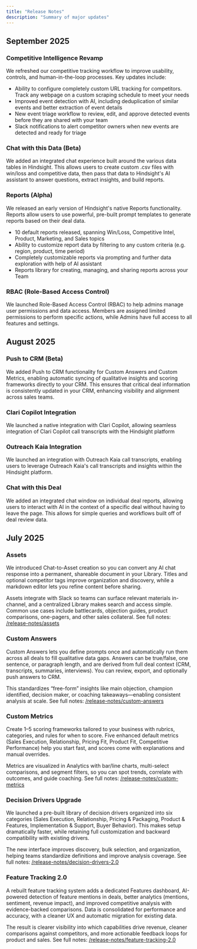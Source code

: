 ```yaml
---
title: "Release Notes"
description: "Summary of major updates"
---
```


## September 2025

### Competitive Intelligence Revamp
We refreshed our competitive tracking workflow to improve usability, controls, and human-in-the-loop processes. Key updates include:
- Ability to configure completely custom URL tracking for competitors. Track any webpage on a custom scraping schedule to meet your needs
- Improved event detection with AI, including deduplication of similar events and better extraction of event details
- New event triage workflow to review, edit, and approve detected events before they are shared with your team
- Slack notifications to alert competitor owners when new events are detected and ready for triage

### Chat with this Data (Beta)
We added an integrated chat experience built around the various data tables in Hindsight. This allows users to create custom .csv files with win/loss and competitive data,
then pass that data to Hindsight's AI assistant to answer questions, extract insights, and build reports.

### Reports (Alpha)
We released an early version of Hindsight's native Reports functionality. Reports allow users to use powerful, pre-built prompt templates to generate reports based on their deal data.
- 10 default reports released, spanning Win/Loss, Competitive Intel, Product, Marketing, and Sales topics
- Ability to customize report data by filtering to any custom criteria (e.g. region, product, time period)
- Completely customizable reports via prompting and further data exploration with help of AI assistant
- Reports library for creating, managing, and sharing reports across your Team

### RBAC (Role-Based Access Control)
We launched Role-Based Access Control (RBAC) to help admins manage user permissions and data access. Members are assigned limited permissions to perform specific actions, while Admins have full access to all features and settings.

## August 2025

### Push to CRM (Beta)
We added Push to CRM functionality for Custom Answers and Custom Metrics, enabling automatic syncing of qualitative insights and scoring frameworks directly to your CRM. This ensures that critical deal information is consistently updated in your CRM, enhancing visibility and alignment across sales teams.

### Clari Copilot Integration
We launched a native integration with Clari Copilot, allowing seamless integration of Clari Copilot call transcripts with the Hindsight platform

### Outreach Kaia Integration
We launched an integration with Outreach Kaia call transcripts, enabling users to leverage Outreach Kaia's call transcripts and insights within the Hindsight platform.

### Chat with this Deal
We added an integrated chat window on individual deal reports, allowing users to interact with AI in the context of a specific deal without having to leave the page. This allows for simple queries and workflows built off of deal review data.


## July 2025

### Assets
We introduced Chat-to-Asset creation so you can convert any AI chat response into a permanent, shareable document in your Library. Titles and optional competitor tags improve organization and discovery, while a markdown editor lets you refine content before sharing.

Assets integrate with Slack so teams can surface relevant materials in-channel, and a centralized Library makes search and access simple. Common use cases include battlecards, objection guides, product comparisons, one-pagers, and other sales collateral. See full notes: [/release-notes/assets](/release-notes/assets)

### Custom Answers 
Custom Answers lets you define prompts once and automatically run them across all deals to fill qualitative data gaps. Answers can be true/false, one sentence, or paragraph length, and are derived from full deal context (CRM, transcripts, summaries, interviews). You can review, export, and optionally push answers to CRM.

This standardizes “free-form” insights like main objection, champion identified, decision maker, or coaching takeaways—enabling consistent analysis at scale. See full notes: [/release-notes/custom-answers](/release-notes/custom-answers)

### Custom Metrics
Create 1–5 scoring frameworks tailored to your business with rubrics, categories, and rules for when to score. Five enhanced default metrics (Sales Execution, Relationship, Pricing Fit, Product Fit, Competitive Performance) help you start fast, and scores come with explanations and manual overrides.

Metrics are visualized in Analytics with bar/line charts, multi-select comparisons, and segment filters, so you can spot trends, correlate with outcomes, and guide coaching. See full notes: [/release-notes/custom-metrics](/release-notes/custom-metrics)

### Decision Drivers Upgrade
We launched a pre-built library of decision drivers organized into six categories (Sales Execution, Relationship, Pricing & Packaging, Product & Features, Implementation & Support, Buyer Behavior). This makes setup dramatically faster, while retaining full customization and backward compatibility with existing drivers.

The new interface improves discovery, bulk selection, and organization, helping teams standardize definitions and improve analysis coverage. See full notes: [/release-notes/decision-drivers-2.0](/release-notes/decision-drivers-2.0)

### Feature Tracking 2.0
A rebuilt feature tracking system adds a dedicated Features dashboard, AI-powered detection of feature mentions in deals, better analytics (mentions, sentiment, revenue impact), and improved competitive analysis with evidence-backed comparisons. Data is consolidated for performance and accuracy, with a cleaner UX and automatic migration for existing data.

The result is clearer visibility into which capabilities drive revenue, cleaner comparisons against competitors, and more actionable feedback loops for product and sales. See full notes: [/release-notes/feature-tracking-2.0](/release-notes/feature-tracking-2.0)
